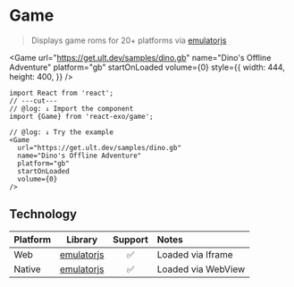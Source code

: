 
# Game

> Displays game roms for 20+ platforms via [emulatorjs](https://emulatorjs.org)

<Game
  url="https://get.ult.dev/samples/dino.gb"
  name="Dino's Offline Adventure"
  platform="gb"
  startOnLoaded
  volume={0}
  style={{
    width: 444,
    height: 400,
  }}
/>

```tsx twoslash
import React from 'react';
// ---cut---
// @log: ↓ Import the component
import {Game} from 'react-exo/game';

// @log: ↓ Try the example
<Game
  url="https://get.ult.dev/samples/dino.gb"
  name="Dino's Offline Adventure"
  platform="gb"
  startOnLoaded
  volume={0}
/>
```

## Technology

| Platform | Library | Support | Notes |
| -------- | ---------- | :--------: | :---- |
| Web | [emulatorjs](https://emulatorjs.org) | ✅ | Loaded via Iframe |
| Native | [emulatorjs](https://emulatorjs.org) | ✅ | Loaded via WebView |
